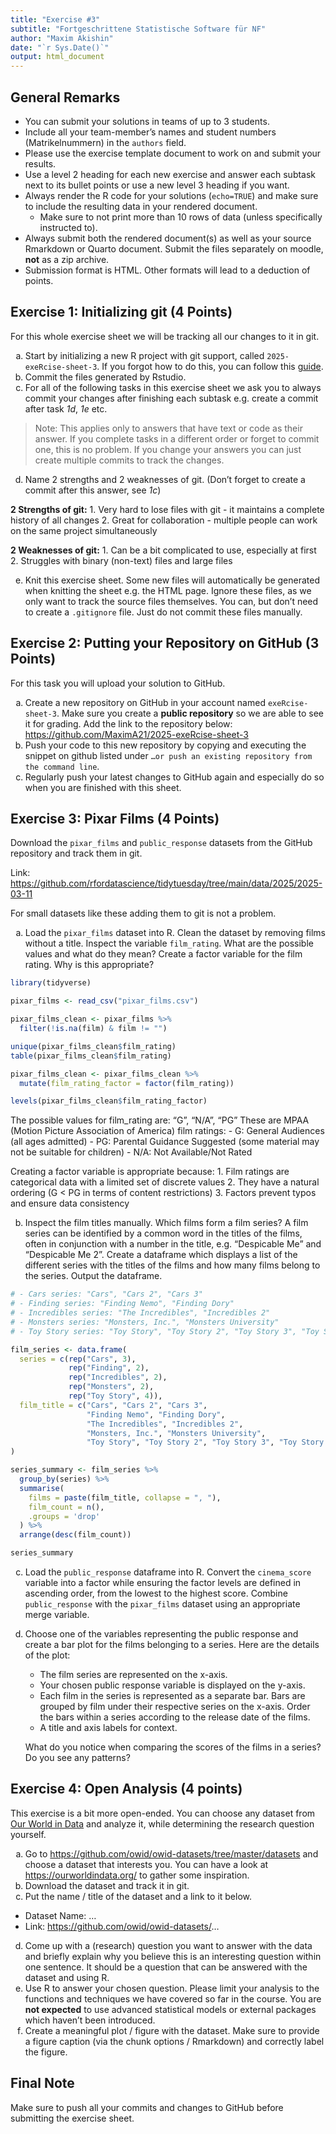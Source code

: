 ```yaml
---
title: "Exercise #3"
subtitle: "Fortgeschrittene Statistische Software für NF"
author: "Maxim Akishin"
date: "`r Sys.Date()`"
output: html_document
---
```


## General Remarks

-   You can submit your solutions in teams of up to 3 students.
-   Include all your team-member's names and student numbers (Matrikelnummern) in the `authors` field.
-   Please use the exercise template document to work on and submit your results.
-   Use a level 2 heading for each new exercise and answer each subtask next to its bullet points or use a new level 3 heading if you want.
-   Always render the R code for your solutions (`echo=TRUE`) and make sure to include the resulting data in your rendered document.
    -   Make sure to not print more than 10 rows of data (unless specifically instructed to).
-   Always submit both the rendered document(s) as well as your source Rmarkdown or Quarto document. Submit the files separately on moodle, **not** as a zip archive.
-   Submission format is HTML. Other formats will lead to a deduction of points.

## Exercise 1: Initializing git (4 Points)

For this whole exercise sheet we will be tracking all our changes to it in git.

a)  Start by initializing a new R project with git support, called `2025-exeRcise-sheet-3`. If you forgot how to do this, you can follow this [guide](https://malikaihle.github.io/Introduction-RStudio-Git-GitHub/rstudio_project.html).
b)  Commit the files generated by Rstudio.
c)  For all of the following tasks in this exercise sheet we ask you to always commit your changes after finishing each subtask e.g. create a commit after task *1d*, *1e* etc.

> Note: This applies only to answers that have text or code as their answer. If you complete tasks in a different order or forget to commit one, this is no problem. If you change your answers you can just create multiple commits to track the changes.

d)  Name 2 strengths and 2 weaknesses of git. (Don't forget to create a commit after this answer, see *1c*)

**2 Strengths of git:** 1. Very hard to lose files with git - it maintains a complete history of all changes 2. Great for collaboration - multiple people can work on the same project simultaneously

**2 Weaknesses of git:** 1. Can be a bit complicated to use, especially at first 2. Struggles with binary (non-text) files and large files

e)  Knit this exercise sheet. Some new files will automatically be generated when knitting the sheet e.g. the HTML page. Ignore these files, as we only want to track the source files themselves. You can, but don't need to create a `.gitignore` file. Just do not commit these files manually.

## Exercise 2: Putting your Repository on GitHub (3 Points)

For this task you will upload your solution to GitHub.

a)  Create a new repository on GitHub in your account named `exeRcise-sheet-3`. Make sure you create a **public repository** so we are able to see it for grading. Add the link to the repository below: <https://github.com/MaximA21/2025-exeRcise-sheet-3>
b)  Push your code to this new repository by copying and executing the snippet on github listed under `…or push an existing repository from the command line`.
c)  Regularly push your latest changes to GitHub again and especially do so when you are finished with this sheet.

## Exercise 3: Pixar Films (4 Points)

Download the `pixar_films` and `public_response` datasets from the GitHub repository and track them in git.

Link: <https://github.com/rfordatascience/tidytuesday/tree/main/data/2025/2025-03-11>

For small datasets like these adding them to git is not a problem.

a)  Load the `pixar_films` dataset into R. Clean the dataset by removing films without a title. Inspect the variable `film_rating`. What are the possible values and what do they mean? Create a factor variable for the film rating. Why is this appropriate?

```r
library(tidyverse)

pixar_films <- read_csv("pixar_films.csv")

pixar_films_clean <- pixar_films %>%
  filter(!is.na(film) & film != "")

unique(pixar_films_clean$film_rating)
table(pixar_films_clean$film_rating)

pixar_films_clean <- pixar_films_clean %>%
  mutate(film_rating_factor = factor(film_rating))

levels(pixar_films_clean$film_rating_factor)
```

The possible values for film_rating are: "G", "N/A", "PG" These are MPAA (Motion Picture Association of America) film ratings: - G: General Audiences (all ages admitted) - PG: Parental Guidance Suggested (some material may not be suitable for children) - N/A: Not Available/Not Rated

Creating a factor variable is appropriate because: 1. Film ratings are categorical data with a limited set of discrete values 2. They have a natural ordering (G \< PG in terms of content restrictions) 3. Factors prevent typos and ensure data consistency

<!-- -->

b)  Inspect the film titles manually. Which films form a film series? A film series can be identified by a common word in the titles of the films, often in conjunction with a number in the title, e.g. "Despicable Me" and "Despicable Me 2". Create a dataframe which displays a list of the different series with the titles of the films and how many films belong to the series. Output the dataframe.

```r
# - Cars series: "Cars", "Cars 2", "Cars 3"
# - Finding series: "Finding Nemo", "Finding Dory"
# - Incredibles series: "The Incredibles", "Incredibles 2"
# - Monsters series: "Monsters, Inc.", "Monsters University"
# - Toy Story series: "Toy Story", "Toy Story 2", "Toy Story 3", "Toy Story 4"

film_series <- data.frame(
  series = c(rep("Cars", 3),
             rep("Finding", 2),
             rep("Incredibles", 2),
             rep("Monsters", 2),
             rep("Toy Story", 4)),
  film_title = c("Cars", "Cars 2", "Cars 3",
                 "Finding Nemo", "Finding Dory",
                 "The Incredibles", "Incredibles 2",
                 "Monsters, Inc.", "Monsters University",
                 "Toy Story", "Toy Story 2", "Toy Story 3", "Toy Story 4")
)

series_summary <- film_series %>%
  group_by(series) %>%
  summarise(
    films = paste(film_title, collapse = ", "),
    film_count = n(),
    .groups = 'drop'
  ) %>%
  arrange(desc(film_count))

series_summary
```

c)  Load the `public_response` dataframe into R. Convert the `cinema_score` variable into a factor while ensuring the factor levels are defined in ascending order, from the lowest to the highest score. Combine `public_response` with the `pixar_films` dataset using an appropriate merge variable.



d)  Choose one of the variables representing the public response and create a bar plot for the films belonging to a series. Here are the details of the plot:

    -   The film series are represented on the x-axis.
    -   Your chosen public response variable is displayed on the y-axis.
    -   Each film in the series is represented as a separate bar. Bars are grouped by film under their respective series on the x-axis. Order the bars within a series according to the release date of the films.
    -   A title and axis labels for context.

    What do you notice when comparing the scores of the films in a series? Do you see any patterns?

## Exercise 4: Open Analysis (4 points)

This exercise is a bit more open-ended. You can choose any dataset from [Our World in Data](https://ourworldindata.org/) and analyze it, while determining the research question yourself.

a)  Go to <https://github.com/owid/owid-datasets/tree/master/datasets> and choose a dataset that interests you. You can have a look at <https://ourworldindata.org/> to gather some inspiration.
b)  Download the dataset and track it in git.
c)  Put the name / title of the dataset and a link to it below.

-   Dataset Name: ...
-   Link: <https://github.com/owid/owid-datasets/>...

d)  Come up with a (research) question you want to answer with the data and briefly explain why you believe this is an interesting question within one sentence. It should be a question that can be answered with the dataset and using R.
e)  Use R to answer your chosen question. Please limit your analysis to the functions and techniques we have covered so far in the course. You are **not expected** to use advanced statistical models or external packages which haven't been introduced.
f)  Create a meaningful plot / figure with the dataset. Make sure to provide a figure caption (via the chunk options / Rmarkdown) and correctly label the figure.

## Final Note

Make sure to push all your commits and changes to GitHub before submitting the exercise sheet.
